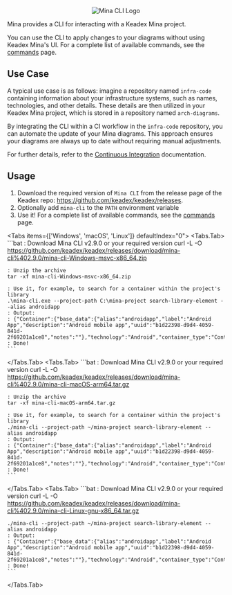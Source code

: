 
<p align="center">
  <Image src={minaCLILogo} alt="Mina CLI Logo" width={400} className="my-10" />
</p>

Mina provides a CLI for interacting with a Keadex Mina project.

You can use the CLI to apply changes to your diagrams without using Keadex Mina's UI. For a complete list of available commands, see the [commands](./commands.mdx) page.

## Use Case

A typical use case is as follows: imagine a repository named `infra-code` containing information about your infrastructure systems, such as names, technologies, and other details. These details are then utilized in your Keadex Mina project, which is stored in a repository named `arch-diagrams`.

By integrating the CLI within a CI workflow in the `infra-code` repository, you can automate the update of your Mina diagrams. This approach ensures your diagrams are always up to date without requiring manual adjustments.

For further details, refer to the [Continuous Integration](../continuous-integration.mdx) documentation.

## Usage

1. Download the required version of `Mina CLI` from the release page of the Keadex repo: https://github.com/keadex/keadex/releases.
2. Optionally add `mina-cli` to the `PATH` environment variable
3. Use it! For a complete list of available commands, see the [commands](./commands.mdx) page.

<Tabs items={['Windows', 'macOS', 'Linux']} defaultIndex="0">
  <Tabs.Tab>
    ```bat
    : Download Mina CLI v2.9.0 or your required version
    curl -L -O https://github.com/keadex/keadex/releases/download/mina-cli%402.9.0/mina-cli-Windows-msvc-x86_64.zip

    : Unzip the archive
    tar -xf mina-cli-Windows-msvc-x86_64.zip

    : Use it, for example, to search for a container within the project's library
    .\mina-cli.exe --project-path C:\mina-project search-library-element --alias androidapp
    : Output:
    : {"Container":{"base_data":{"alias":"androidapp","label":"Android App","description":"Android mobile app","uuid":"b1d22398-d9d4-4059-841d-2f69201a1ce8","notes":""},"technology":"Android","container_type":"Container"}}
    : Done!
    ```

  </Tabs.Tab>
  <Tabs.Tab>
    ```bat
    : Download Mina CLI v2.9.0 or your required version
    curl -L -O https://github.com/keadex/keadex/releases/download/mina-cli%402.9.0/mina-cli-macOS-arm64.tar.gz

    : Unzip the archive
    tar -xf mina-cli-macOS-arm64.tar.gz

    : Use it, for example, to search for a container within the project's library
    ./mina-cli --project-path ~/mina-project search-library-element --alias androidapp
    : Output:
    : {"Container":{"base_data":{"alias":"androidapp","label":"Android App","description":"Android mobile app","uuid":"b1d22398-d9d4-4059-841d-2f69201a1ce8","notes":""},"technology":"Android","container_type":"Container"}}
    : Done!
    ```

  </Tabs.Tab>
  <Tabs.Tab>
    ```bat
    : Download Mina CLI v2.9.0 or your required version
    curl -L -O https://github.com/keadex/keadex/releases/download/mina-cli%402.9.0/mina-cli-Linux-gnu-x86_64.tar.gz

    ./mina-cli --project-path ~/mina-project search-library-element --alias androidapp
    : Output:
    : {"Container":{"base_data":{"alias":"androidapp","label":"Android App","description":"Android mobile app","uuid":"b1d22398-d9d4-4059-841d-2f69201a1ce8","notes":""},"technology":"Android","container_type":"Container"}}
    : Done!
    ```

  </Tabs.Tab>
</Tabs>
